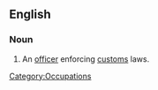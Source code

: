 ==English==
{{wikipedia}}
===Noun===
{{en-noun}}

# An [[officer]] enforcing [[customs]] laws.

[[Category:Occupations]]